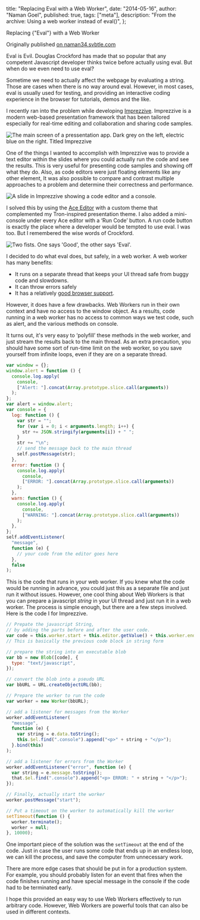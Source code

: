   title: "Replacing Eval with a Web Worker",
  date: "2014-05-16",
  author: "Naman Goel",
  published: true,
  tags: ["meta"],
  description: "From the archive: Using a web worker instead of eval()",
};



<Container path={__dirname}>
  <Word scale={158}>Replacing</Word>
  <Word scale={49} italic>
    {"Eval"}
  </Word>
  <Word scale={74}>with</Word>
  <Word scale={21}>a</Word>
  <Word scale={193}>Web Worker</Word>
</Container>

Originally published [on naman34.svbtle.com](https://naman34.svbtle.com/replacing-eval-with-a-web-worker)

Eval is Evil. Douglas Crockford has made that so popular that any competent Javascript developer thinks twice before actually using eval. But when do we even need to use eval?

Sometime we need to actually affect the webpage by evaluating a string. Those are cases when there is no way around eval. However, in most cases, eval is usually used for testing, and providing an interactive coding experience in the browser for tutorials, demos and the like.

I recently ran into the problem while developing [Imprezzive](http://scribbler-prelaunch-9084.onmodulus.net). Imprezzive is a modern web-based presentation framework that has been tailored especially for real-time editing and collaboration and sharing code samples.


<Image
  width={1440}
  height={775}
  alt="The main screen of a pressentation app. Dark grey on the left, electric blue on the right. Titled Imprezzive"
  src={mainScreen}
/>

One of the things I wanted to accomplish with Imprezzive was to provide a text editor within the slides where you could actually run the code and see the results. This is very useful for presenting code samples and showing off what they do. Also, as code editors were just floating elements like any other element, It was also possible to compare and contrast multiple approaches to a problem and determine their correctness and performance.


<Image
  width={1213}
  height={773}
  alt="A slide in Imprezzive showing a code editor and a console."
  src={codeSlide}
/>

I solved this by using the [Ace Editor](http://ace.c9.io/) with a custom theme that complemented my Tron-inspired presentation theme. I also added a mini-console under every Ace editor with a ‘Run Code’ button. A run code button is exactly the place where a developer would be tempted to use eval. I was too. But I remembered the wise words of Crockford.


<Image
  width={466}
  height={250}
  alt="Two fists. One says 'Good', the other says 'Eval'."
  src={goodEval}
/>

I decided to do what eval does, but safely, in a web worker. A web worker has many benefits:

- It runs on a separate thread that keeps your UI thread safe from buggy code and slowdowns.
- It can throw errors safely
- It has a relatively [good browser support](http://caniuse.com/#search=web%20workers).

However, it does have a few drawbacks. Web Workers run in their own context and have no access to the window object. As a results, code running in a web worker has no access to common ways we test code, such as alert, and the various methods on console.

It turns out, it's very easy to ‘polyfill’ these methods in the web worker, and just stream the results back to the main thread. As an extra precaution, you should have some sort of run-time limit on the web worker, so you save yourself from infinite loops, even if they are on a separate thread.

```js
var window = {};
window.alert = function () {
  console.log.apply(
    console,
    ["Alert: "].concat(Array.prototype.slice.call(arguments))
  );
};
var alert = window.alert;
var console = {
  log: function () {
    var str = "";
    for (var i = 0; i < arguments.length; i++) {
      str += JSON.stringify(arguments[i]) + " ";
    }
    str += "\n";
    // send the message back to the main thread
    self.postMessage(str);
  },
  error: function () {
    console.log.apply(
      console,
      ["ERROR: "].concat(Array.prototype.slice.call(arguments))
    );
  },
  warn: function () {
    console.log.apply(
      console,
      ["WARNING: "].concat(Array.prototype.slice.call(arguments))
    );
  },
};
self.addEventListener(
  "message",
  function (e) {
    // your code from the editor goes here
  },
  false
);
```

This is the code that runs in your web worker. If you knew what the code would be running in advance, you could just this as a separate file and just run it without issues. However, one cool thing about Web Workers is that you can prepare a javascript _string_ in your UI thread and just run it in a web worker. The process is simple enough, but there are a few steps involved. Here is the code I for Imprezzive.

```js
// Prepate the javascript String,
// by adding the parts before and after the user code.
var code = this.worker.start + this.editor.getValue() + this.worker.end;
// This is basically the previous code block in string form

// prepare the string into an executable blob
var bb = new Blob([code], {
  type: "text/javascript",
});

// convert the blob into a pseudo URL
var bbURL = URL.createObjectURL(bb);

// Prepare the worker to run the code
var worker = new Worker(bbURL);

// add a listener for messages from the Worker
worker.addEventListener(
  "message",
  function (e) {
    var string = e.data.toString();
    this.$el.find(".console").append("<p>" + string + "</p>");
  }.bind(this)
);

// add a listener for errors from the Worker
worker.addEventListener("error", function (e) {
  var string = e.message.toString();
  that.$el.find(".console").append("<p> ERROR: " + string + "</p>");
});

// Finally, actually start the worker
worker.postMessage("start");

// Put a timeout on the worker to automatically kill the worker
setTimeout(function () {
  worker.terminate();
  worker = null;
}, 10000);
```

One important piece of the solution was the `setTimeout` at the end of the code. Just in case the user runs some code that ends up in an endless loop, we can kill the process, and save the computer from unnecessary work.

There are more edge cases that should be put in for a production system. For example, you should probably listen for an event that fires when the code finishes running and have special message in the console if the code had to be terminated early.

I hope this provided an easy way to use Web Workers effectively to run arbitrary code. However, Web Workers are powerful tools that can also be used in different contexts.
